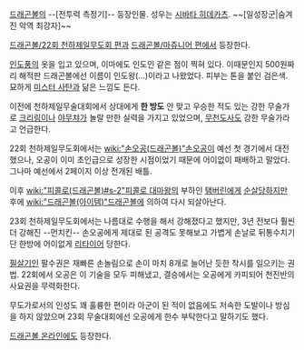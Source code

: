 [[드래곤볼]]의 --[전투력 측정기]-- 등장인물. 성우는 [[시바타 히데카츠]]. ~~[일성장군|숨겨진 악역 최강자]~~ 

[[드래곤볼/22회 천하제일무도회 편]]과 [[드래곤볼/마쥬니어 편]]에서 등장한다.

[[인도]]풍의 옷을 입고 있으며, 이마에도 인도인 같은 점이 찍혀 있다. 이때문인지 500원짜리 해적판 드래곤볼에선 이름이 인도왕(...)이라고 나왔었다. 피부는 톤을 붙인 검은색. 묘하게 [[미스터 사탄]]과 닮은 느낌도 든다.

이전에 천하제일무술대회에서 상대에게 '''한 방도''' 안 맞고 우승한 적도 있는 강한 무술가로 [[크리링]]이나 [[야무챠]]가 놀랄 만한 실력을 가지고 있었으며, [[무천도사]]도 강한 무술가라고 언급한다. 

22회 천하제일무도회에서는 [[wiki:"손오공(드래곤볼)"손오공]]이 예선 첫 경기에서 대전했으나, 오공이 이미 초인급으로 성장한 시점이었기 때문에 어이없이 패배하고 말았다. 그나마 예선에서 2페이지 이상 전개된 배틀.

이후 [[wiki:"피콜로(드래곤볼)#s-2"피콜로 대마왕]]의 부하인 [[탬버린]]에게 [[순살]]당하지만 후에 [[wiki:"드래곤볼(아이템)"드래곤볼]]에 의하여 다시 되살아난다.

23회 천하제일무도회에서는 나름대로 수행을 해서 강해졌다고 했지만, 3년 전보다 훨씬 더 강해진 --먼치킨-- 손오공에게 제대로 된 공격도 못해보고 가볍게 손날로 뒤통수치기 단 한방에 어이없게 [[리타이어]] 당한다.

[[필살기]]인 팔수권은 재빠른 손놀림으로 손이 마치 8개로 늘어난 듯한 착시를 일으키는 권법. 22회에서 오공은 이 기술을 모두 피해냈고, 결승에서는 오공에게 카피되어 천진반의 사요권을 무력화한다.

무도가로서의 인성도 꽤 훌륭한 편이라 아군이 된 적이 없음에도 저속한 도발이나 방심을 하지 않았으며 23회 무술대회에선 오공에게 한수 부탁한다고 말하기도 했다.

[[드래곤볼 온라인]]에도 등장한다.
